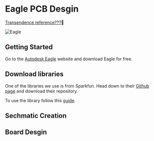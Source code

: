 # Eagle PCB Desgin

[Transendence reference???][transendence]:eagle:

![Eagle][]

## Getting Started

Go to the [Autodesk Eagle][download] website and download Eagle for free. 

## Download libraries

One of the libraries we use is from Sparkfun. Head down to their [Github page][sparkfun] and download their repository.
  
To use the library follow this [guide][sparkfun guide].

## Sechmatic Creation

## Board Desgin

[transendence]: https://bozo.infocommsociety.com/
[eagle]: /img/docs/soccer/autodeskeagle.png
[download]: https://www.autodesk.com/products/eagle/free-download
[sparkfun]: https://github.com/sparkfun/SparkFun-Eagle-Libraries    
[sparkfun guide]: https://learn.sparkfun.com/tutorials/how-to-install-and-setup-eagle#using-the-sparkfun-libraries